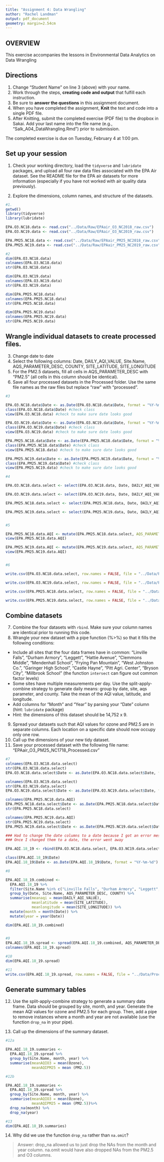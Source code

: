 ```yaml
---
title: "Assignment 4: Data Wrangling"
author: "Rachel Landman"
output: pdf_document
geometry: margin=2.54cm
---
```


## OVERVIEW

This exercise accompanies the lessons in Environmental Data Analytics on Data Wrangling 

## Directions
1. Change "Student Name" on line 3 (above) with your name.
3. Work through the steps, **creating code and output** that fulfill each instruction.
4. Be sure to **answer the questions** in this assignment document.
6. When you have completed the assignment, **Knit** the text and code into a single PDF file.
8. After Knitting, submit the completed exercise (PDF file) to the dropbox in Sakai. Add your last name into the file name (e.g., "Salk_A04_DataWrangling.Rmd") prior to submission.

The completed exercise is due on Tuesday, February 4 at 1:00 pm.

## Set up your session 
1. Check your working directory, load the `tidyverse` and `lubridate` packages, and upload all four raw data files associated with the EPA Air dataset. See the README file for the EPA air datasets for more information (especially if you have not worked with air quality data previously). 

2. Explore the dimensions, column names, and structure of the datasets. 

```r
#1.
getwd()
library(tidyverse)
library(lubridate)

EPA.O3.NC18.data <- read.csv("../Data/Raw/EPAair_O3_NC2018_raw.csv")
EPA.O3.NC19.data <- read.csv("../Data/Raw/EPAair_O3_NC2019_raw.csv")

EPA.PM25.NC18.data <- read.csv("../Data/Raw/EPAair_PM25_NC2018_raw.csv")
EPA.PM25.NC19.data <- read.csv("../Data/Raw/EPAair_PM25_NC2019_raw.csv")

#2
dim(EPA.O3.NC18.data)
colnames(EPA.O3.NC18.data)
str(EPA.O3.NC18.data)

dim(EPA.O3.NC19.data)
colnames(EPA.O3.NC19.data)
str(EPA.O3.NC19.data)

dim(EPA.PM25.NC18.data)
colnames(EPA.PM25.NC18.data)
str(EPA.PM25.NC18.data)

dim(EPA.PM25.NC19.data)
colnames(EPA.PM25.NC19.data)
str(EPA.PM25.NC19.data)

```

## Wrangle individual datasets to create processed files.
3. Change date to date
4. Select the following columns: Date, DAILY_AQI_VALUE, Site.Name, AQS_PARAMETER_DESC, COUNTY, SITE_LATITUDE, SITE_LONGITUDE
5. For the PM2.5 datasets, fill all cells in AQS_PARAMETER_DESC with "PM2.5" (all cells in this column should be identical).
6. Save all four processed datasets in the Processed folder. Use the same file names as the raw files but replace "raw" with "processed".

```r
#3

EPA.O3.NC18.data$Date <- as.Date(EPA.O3.NC18.data$Date, format = "%Y-%m-%d")
class(EPA.O3.NC18.data$Date) #check class
view(EPA.O3.NC18.data) #check to make sure date looks good

EPA.O3.NC19.data$Date <- as.Date(EPA.O3.NC19.data$Date, format = "%Y-%m-%d")
class(EPA.O3.NC19.data$Date) #check class
view(EPA.O3.NC19.data) #check to make sure date looks good

EPA.PM25.NC18.data$Date <- as.Date(EPA.PM25.NC18.data$Date, format = "%Y-%m-%d")
class(EPA.PM25.NC18.data$Date) #check class
view(EPA.PM25.NC18.data) #check to make sure date looks good

EPA.PM25.NC19.data$Date <- as.Date(EPA.PM25.NC19.data$Date, format = "%Y-%m-%d")
class(EPA.PM25.NC19.data$Date) #check class
view(EPA.PM25.NC19.data) #check to make sure date looks good

#4

EPA.O3.NC18.data.select <- select(EPA.O3.NC18.data, Date, DAILY_AQI_VALUE, Site.Name, AQS_PARAMETER_DESC, COUNTY:SITE_LONGITUDE)

EPA.O3.NC19.data.select <- select(EPA.O3.NC19.data, Date, DAILY_AQI_VALUE, Site.Name, AQS_PARAMETER_DESC, COUNTY:SITE_LONGITUDE)

EPA.PM25.NC18.data.select <- select(EPA.PM25.NC18.data, Date, DAILY_AQI_VALUE, Site.Name, AQS_PARAMETER_DESC, COUNTY:SITE_LONGITUDE)

EPA.PM25.NC19.data.select <- select(EPA.PM25.NC19.data, Date, DAILY_AQI_VALUE, Site.Name, AQS_PARAMETER_DESC, COUNTY:SITE_LONGITUDE)


#5 

EPA.PM25.NC18.data.AQI <- mutate(EPA.PM25.NC18.data.select, AQS_PARAMETER_DESC = ("PM2.5"))
view(EPA.PM25.NC18.data.AQI)

EPA.PM25.NC19.data.AQI <- mutate(EPA.PM25.NC19.data.select, AQS_PARAMETER_DESC = ("PM2.5"))
view(EPA.PM25.NC19.data.AQI)


#6

write.csv(EPA.O3.NC18.data.select, row.names = FALSE, file = "../Data/Processed/EPAair_O3_NC2018_processed.csv")

write.csv(EPA.O3.NC19.data.select, row.names = FALSE, file = "../Data/Processed/EPAair_O3_NC2019_processed.csv")

write.csv(EPA.PM25.NC18.data.select, row.names = FALSE, file = "../Data/Processed/EPAair_PM25_NC2018_processed.csv")

write.csv(EPA.PM25.NC19.data.select, row.names = FALSE, file = "../Data/Processed/EPAair_PM25_NC2019_processed.csv")
```


## Combine datasets
7. Combine the four datasets with `rbind`. Make sure your column names are identical prior to running this code. 
8. Wrangle your new dataset with a pipe function (%>%) so that it fills the following conditions: 

* Include all sites that the four data frames have in common: "Linville Falls", "Durham Armory", "Leggett", "Hattie Avenue", "Clemmons Middle", "Mendenhall School", "Frying Pan Mountain", "West Johnston Co.", "Garinger High School", "Castle Hayne", "Pitt Agri. Center", "Bryson City", "Millbrook School" (the function `intersect` can figure out common factor levels)
* Some sites have multiple measurements per day. Use the split-apply-combine strategy to generate daily means: group by date, site, aqs parameter, and county. Take the mean of the AQI value, latitude, and longitude.
* Add columns for "Month" and "Year" by parsing your "Date" column (hint: `lubridate` package)
* Hint: the dimensions of this dataset should be 14,752 x 9.

9. Spread your datasets such that AQI values for ozone and PM2.5 are in separate columns. Each location on a specific date should now occupy only one row.
10. Call up the dimensions of your new tidy dataset.
11. Save your processed dataset with the following file name: "EPAair_O3_PM25_NC1718_Processed.csv"

```r
#7 
colnames(EPA.O3.NC18.data.select)
str(EPA.O3.NC18.data.select)
EPA.O3.NC18.data.select$Date <- as.Date(EPA.O3.NC18.data.select$Date, format = "%Y-%m-%d")

colnames(EPA.O3.NC19.data.select)
str(EPA.O3.NC19.data.select)
EPA.O3.NC19.data.select$Date <- as.Date(EPA.O3.NC19.data.select$Date, format = "%Y-%m-%d")

colnames(EPA.PM25.NC18.data.AQI)
EPA.PM25.NC18.data.select$Date <- as.Date(EPA.PM25.NC18.data.select$Date, format = "%Y-%m-%d")
str(EPA.PM25.NC18.data.select)

colnames(EPA.PM25.NC19.data.AQI)
str(EPA.PM25.NC19.data.select)
EPA.PM25.NC19.data.select$Date <- as.Date(EPA.PM25.NC19.data.select$Date, format = "%Y-%m-%d")

### Had to change the date columns to a date because I got an error message when trying to rbind.
### Once I changed them to a date, the error went away

EPA.AQI.18_19 <- rbind(EPA.O3.NC18.data.select, EPA.O3.NC19.data.select, EPA.PM25.NC18.data.AQI, EPA.PM25.NC19.data.AQI)

class(EPA.AQI.18_19$Date)
EPA.AQI.18_19$Date <- as.Date(EPA.AQI.18_19$Date, format = "%Y-%m-%d")

#8

EPA.AQI.18_19.combined <-
  EPA.AQI.18_19 %>% 
  filter(Site.Name %in% c("Linville Falls", "Durham Armory", "Leggett", "Hattie Avenue", "Clemmons Middle", "Mendenhall School", "Frying Pan Mountain", "West Johnston Co.", "Garinger High School", "Castle Hayne", "Pitt Agri. Center", "Bryson City", "Millbrook School"))%>%
  group_by(Date, Site.Name, AQS_PARAMETER_DESC, COUNTY) %>% 
  summarise(meanaqi = mean(DAILY_AQI_VALUE),
            meanlatitude = mean(SITE_LATITUDE),
            meanlongitude = mean(SITE_LONGITUDE)) %>%
  mutate(month = month(Date)) %>%
  mutate(year = year(Date))

dim(EPA.AQI.18_19.combined)

  
#9
EPA.AQI.18_19.spread <- spread(EPA.AQI.18_19.combined, AQS_PARAMETER_DESC, meanaqi)
colnames(EPA.AQI.18_19.spread)

#10 
dim(EPA.AQI.18_19.spread)

#11
write.csv(EPA.AQI.18_19.spread, row.names = FALSE, file = "../Data/Processed/EPAair_O3_PM25_NC1718_Processed.csv")

```


## Generate summary tables
12. Use the split-apply-combine strategy to generate a summary data frame. Data should be grouped by site, month, and year. Generate the mean AQI values for ozone and PM2.5 for each group. Then, add a pipe to remove instances where a month and year are not available (use the function `drop_na` in your pipe). 

13. Call up the dimensions of the summary dataset.

```r
#12a

EPA.AQI.18_19.summaries <- 
  EPA.AQI.18_19.spread %>%
  group_by(Site.Name, month, year) %>%
  summarise(meanAQIO3 = mean(Ozone), 
            meanAQIPM25 = mean (PM2.5))

#12b

EPA.AQI.18_19.summaries <- 
  EPA.AQI.18_19.spread %>%
  group_by(Site.Name, month, year) %>%
  summarise(meanAQIO3 = mean(Ozone), 
            meanAQIPM25 = mean (PM2.5))%>%
  drop_na(month) %>%
  drop_na(year)

#13
dim(EPA.AQI.18_19.summaries)

```

14. Why did we use the function `drop_na` rather than `na.omit`?

> Answer: drop_na allowed us to just drop the NAs from the month and year column. 
na.omit would have also dropped NAs from the PM2.5 and O3 columns. 
